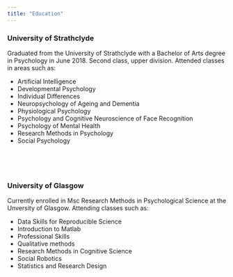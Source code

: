 ```yaml
---
title: "Education"
---
```


### University of Strathclyde 

<p>Graduated from the University of Strathclyde with a  Bachelor of Arts degree in Psychology in June 2018. Second class, upper division. 
Attended classes in areas such as:</p>


* Artificial Intelligence
* Developmental Psychology
* Individual Differences
* Neuropsychology of Ageing and Dementia
* Physiological Psychology
* Psychology and Cognitive Neuroscience of Face Recognition
* Psychology of Mental Health
* Research Methods in Psychology
* Social Psychology

&nbsp;

&nbsp;


### University of Glasgow

Currently enrolled in Msc Research Methods in Psychological Science at the Unversity of Glasgow. 
Attending classes such as:


* Data Skills for Reproducible Science
* Introduction to Matlab
*	Professional Skills
*	Qualitative methods
*	Research Methods in Cognitive Science
*	Social Robotics
*	Statistics and Research Design
